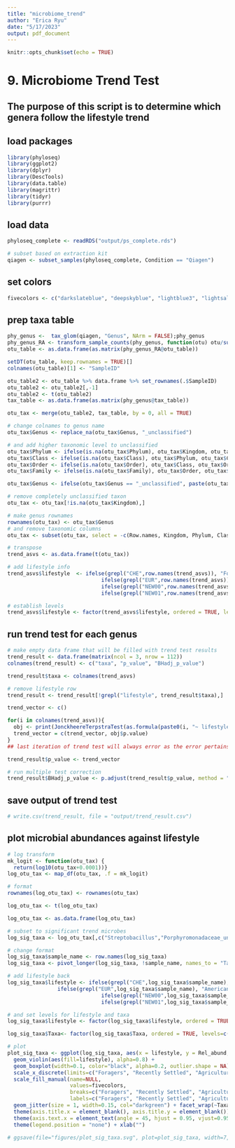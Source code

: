 ```yaml
---
title: "microbiome_trend"
author: "Erica Ryu"
date: "5/17/2023"
output: pdf_document
---
```


```r
knitr::opts_chunk$set(echo = TRUE)
```

# 9. Microbiome Trend Test

## The purpose of this script is to determine which genera follow the lifestyle trend

## load packages
```r
library(phyloseq)
library(ggplot2)
library(dplyr)
library(DescTools)
library(data.table)
library(magrittr)
library(tidyr)
library(purrr)
```

## load data
```r
phyloseq_complete <- readRDS("output/ps_complete.rds")

# subset based on extraction kit
qiagen <- subset_samples(phyloseq_complete, Condition == "Qiagen")
```

## set colors
```r
fivecolors <- c("darkslateblue", "deepskyblue", "lightblue3", "lightsalmon" , "firebrick")
```

## prep taxa table
```r
phy_genus <-  tax_glom(qiagen, "Genus", NArm = FALSE);phy_genus
phy_genus_RA <- transform_sample_counts(phy_genus, function(otu) otu/sum(otu))
otu_table <- as.data.frame(as.matrix(phy_genus_RA@otu_table))

setDT(otu_table, keep.rownames = TRUE)[]
colnames(otu_table)[1] <- "SampleID"

otu_table2 <- otu_table %>% data.frame %>% set_rownames(.$SampleID)
otu_table2 <- otu_table2[,-1]
otu_table2 <- t(otu_table2)
tax_table <- as.data.frame(as.matrix(phy_genus@tax_table))

otu_tax <- merge(otu_table2, tax_table, by = 0, all = TRUE)

# change colnames to genus name
otu_tax$Genus <- replace_na(otu_tax$Genus, "_unclassified")

# and add higher taxonomic level to unclassified
otu_tax$Phylum <- ifelse(is.na(otu_tax$Phylum), otu_tax$Kingdom, otu_tax$Phylum)
otu_tax$Class <- ifelse(is.na(otu_tax$Class), otu_tax$Phylum, otu_tax$Class)
otu_tax$Order <- ifelse(is.na(otu_tax$Order), otu_tax$Class, otu_tax$Order)
otu_tax$Family <- ifelse(is.na(otu_tax$Family), otu_tax$Order, otu_tax$Family)

otu_tax$Genus <- ifelse(otu_tax$Genus == "_unclassified", paste(otu_tax$Family, otu_tax$Genus, sep = ""), otu_tax$Genus)

# remove completely unclassified taxon
otu_tax <- otu_tax[!is.na(otu_tax$Kingdom),]

# make genus rownames
rownames(otu_tax) <- otu_tax$Genus
# and remove taxonomic columns
otu_tax <- subset(otu_tax, select = -c(Row.names, Kingdom, Phylum, Class, Order, Family, Genus))

# transpose
trend_asvs <- as.data.frame(t(otu_tax))

# add lifestyle info
trend_asvs$lifestyle  <- ifelse(grepl("CHE",row.names(trend_asvs)), "Foragers",
                              ifelse(grepl("EUR",row.names(trend_asvs)), "American Industrial", 
                              ifelse(grepl("NEW00",row.names(trend_asvs)) | grepl("NEW10",row.names(trend_asvs)) | grepl("THA",row.names(trend_asvs)), "Agriculturalists",
                              ifelse(grepl("NEW01",row.names(trend_asvs)) | grepl("NEW11",row.names(trend_asvs)), "Expats", "Recently Settled"))))

# establish levels
trend_asvs$lifestyle <- factor(trend_asvs$lifestyle, ordered = TRUE, levels=c("Foragers", "Recently Settled", "Agriculturalists", "Expats", "American Industrial"))
```

## run trend test for each genus
```r
# make empty data frame that will be filled with trend test results
trend_result <- data.frame(matrix(ncol = 3, nrow = 112))
colnames(trend_result) <- c("taxa", "p_value", "BHadj_p_value")

trend_result$taxa <- colnames(trend_asvs)

# remove lifestyle row
trend_result <- trend_result[!grepl("lifestyle", trend_result$taxa),]

trend_vector <- c()

for(i in colnames(trend_asvs)){
  obj <- print(JonckheereTerpstraTest(as.formula(paste0(i, "~ lifestyle")),  data=trend_asvs))
  trend_vector = c(trend_vector, obj$p.value)
}
## last iteration of trend test will always error as the error pertains to the lifestyle column. ignore error

trend_result$p_value <- trend_vector

# run multiple test correction
trend_result$BHadj_p_value <- p.adjust(trend_result$p_value, method = "BH", n = length(trend_result$p_value))
```

## save output of trend test
```r
# write.csv(trend_result, file = "output/trend_result.csv")
```

## plot microbial abundances against lifestyle
```r
# log transform
mk_logit <- function(otu_tax) {
  return(log10(otu_tax+0.0001))}
log_otu_tax <- map_df(otu_tax, .f = mk_logit)

# format
rownames(log_otu_tax) <- rownames(otu_tax)

log_otu_tax <- t(log_otu_tax)

log_otu_tax <- as.data.frame(log_otu_tax)

# subset to significant trend microbes
log_sig_taxa <- log_otu_tax[,c("Streptobacillus","Porphyromonadaceae_unclassified","Granulicatella","Moraxella","Simonsiella","Neisseria","Bacteroidetes_unclassified","Brachymonas","Atopobium")]

# change format
log_sig_taxa$sample_name <- row.names(log_sig_taxa)
log_sig_taxa <- pivot_longer(log_sig_taxa, !sample_name, names_to = "Taxa", values_to = "Rel_abund")

# add lifestyle back
log_sig_taxa$lifestyle <- ifelse(grepl("CHE",log_sig_taxa$sample_name), "Foragers", 
                ifelse(grepl("EUR",log_sig_taxa$sample_name), "American Industrial",
                              ifelse(grepl("NEW00",log_sig_taxa$sample_name) | grepl("NEW10",log_sig_taxa$sample_name) | grepl("THA",log_sig_taxa$sample_name), "Agriculturalists",
                              ifelse(grepl("NEW01",log_sig_taxa$sample_name) | grepl("NEW11",log_sig_taxa$sample_name), "Expats", "Recently Settled"))))

# and set levels for lifestyle and taxa
log_sig_taxa$lifestyle <- factor(log_sig_taxa$lifestyle, ordered = TRUE, levels=c("Foragers", "Recently Settled", "Agriculturalists", "Expats", "American Industrial"))

log_sig_taxa$Taxa<- factor(log_sig_taxa$Taxa, ordered = TRUE, levels=c("Streptobacillus","Porphyromonadaceae_unclassified","Granulicatella","Moraxella","Simonsiella","Neisseria","Bacteroidetes_unclassified","Brachymonas","Atopobium"))

# plot
plot_sig_taxa <- ggplot(log_sig_taxa, aes(x = lifestyle, y = Rel_abund, group = lifestyle), color = black) +
  geom_violin(aes(fill=lifestyle), alpha=0.8) +
  geom_boxplot(width=0.1, color="black", alpha=0.2, outlier.shape = NA) +
  scale_x_discrete(limits=c("Foragers", "Recently Settled", "Agriculturalists", "Expats", "American Industrial")) +
  scale_fill_manual(name=NULL,
                    values=fivecolors,
                    breaks=c("Foragers", "Recently Settled", "Agriculturalists", "Expats", "American Industrial"),
                    labels=c("Foragers", "Recently Settled", "Agriculturalists", "Expats",  "American Industrial")) +
  geom_jitter(size = 1, width=0.15, col="darkgreen") + facet_wrap(~Taxa, ncol = 3, scales = "fixed") +
  theme(axis.title.x = element_blank(), axis.title.y = element_blank()) +
  theme(axis.text.x = element_text(angle = 45, hjust = 0.95, vjust=0.95)) +
  theme(legend.position = "none") + xlab("")

# ggsave(file="figures/plot_sig_taxa.svg", plot=plot_sig_taxa, width=7, height=7)
```